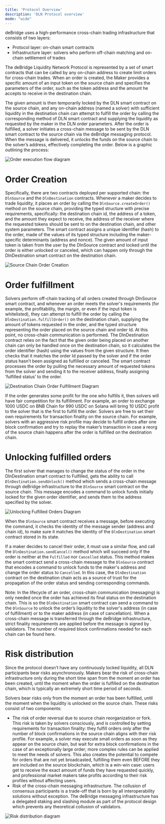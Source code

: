 ```yaml
---
title: 'Protocol Overview'
description: 'DLN Protocol overview'
mode: "wide"
---
```


deBridge uses a high-performance cross-chain trading infrastructure that consists of two layers:
- Protocol layer: on-chain smart contracts
- Infrastructure layer: solvers who perform off-chain matching and on-chain settlement of trades

The deBridge Liquidity Network Protocol is represented by a set of smart contracts that can be called by any on-chain 
address to create limit orders for cross-chain trades. When an order is created, the Maker provides a specific amount
 of an input token on the source chain and specifies the parameters of the order, such as the token address and the 
 amount he accepts to receive in the destination chain. 

The given amount is then temporarily locked by the DLN smart contract on the source chain, and any on-chain address 
(named a solver) with sufficient liquidity in the destination chain can attempt to fulfill the order by calling the 
corresponding method of DLN smart contract and supplying the liquidity as requested by the maker in the DLN order 
parameters. After the order is fulfilled, a solver initiates a cross-chain message to be sent by the DLN smart contract
 to the source chain via the deBridge messaging protocol. When the message is delivered, it unlocks the funds on the 
 source chain to the solver’s address, effectively completing the order. Below is a graphic outlining the process:

![Order execution flow diagram](/images/dln/order-execution-flow.avif)

# Order Creation

Specifically, there are two contracts deployed per supported chain: the `DlnSource` and the `DlnDestination` contracts. 
Whenever a maker decides to trade liquidity, it places an order by calling the `DlnSource.createOrder()` method on the 
source chain, providing the typed structure with precise requirements, specifically: the destination chain id, the 
address of a token, and the amount they expect to receive, the address of the receiver where the requested tokens 
should be sent to on the destination chain, and other system parameters. The smart contract assigns a unique identifier 
(hash) to the order, made of the values of its typed structure including the maker-specific determinants (address and 
nonce). The given amount of input token is taken from the user by the DlnSource contract and locked until the order 
is either unlocked or canceled, which can happen only through the DlnDestination smart contract on the destination chain.

![Source Chain Order Creation](/images/dln/source-chain-order-creation.avif)

# Order fulfillment

Solvers perform off-chain tracking of all orders created through DlnSource smart contract, and whenever an order meets 
the solver's requirements (for example, the profitability, the margin, or even if the input token is whitelisted), 
they can attempt to fulfill the order by calling the `DlnDestination.fulfillOrder()` on the destination chain, supplying 
the amount of tokens requested in the order, and the typed structure representing the order placed on the source chain 
and order Id. At this point, no cross-chain communication is performed. The DlnDestination contract relies on the fact 
that the given order being placed on another chain can only be handled once on the destination chain, so it calculates 
the order identifier (hash) using the values from the given structure. It then checks that it matches the order Id 
passed by the solver and if the order status hasn’t been assigned as fulfilled or canceled. The smart contract processes 
the order by pulling the necessary amount of requested tokens from the solver and sending it to the receiver address, 
finally assigning ‘fulfilled status’ to the order.

![Destination Chain Order Fulfillment Diagram](/images/dln/destination-chain-order-fulfillment.avif)

If the order generates some profit for the one who fulfills it, then solvers will have fair competition for its fulfillment. 
For example, an order to exchange 1000 USDC on BNB Chain for 990 USDC on Solana will bring 10 USDC profit to the solver that 
is the first to fulfill the order. Solvers are free to set their own requirements for transaction finality on the source chain. 
For example, solvers with an aggressive risk profile may decide to fulfill orders after one block confirmation and try to 
replay the maker’s transaction in case a reorg of the source chain happens after the order is fulfilled on the destination chain.

# Unlocking fulfilled orders

The first solver that manages to change the status of the order in the DlnDestination smart contract to Fulfilled, gets the 
ability to call `DlnDestination.sendUnlock()` method which sends a cross-chain message through deBridge infrastructure to the 
`DlnSource` smart contract on the source chain. This message encodes a command to unlock funds initially locked for the given 
order identifier, and sends them to the address specified by the solver.

![Unlocking Fulfilled Orders Diagram](/images/dln/unlocking-orders.avif)

When the `DlnSource` smart contract receives a message, before executing the command, it checks the identity of the message sender 
(address and chain id), to make sure it matches the identity of the `DlnDestination` smart contract stored in its state.

If a maker decides to cancel their order, it must use a similar flow, and call the `DlnDestination.sendCancel()` method which will succeed 
only if the order is neither at the `Fulfilled` nor `Cancelled` status. This method makes the smart contract send a cross-chain message to 
the `DlnSource` contract that encodes a command to unlock funds to the maker's address and change the order status to `Cancelled`. 
In this case, the `DlnDestination` contract on the destination chain acts as a source of trust for the propagation of the order status and 
sending corresponding commands.

Note: In the lifecycle of an order, cross-chain communication (messaging) is only needed once the order has achieved its final status 
on the destination chain. This is so the `DlnDestination` smart contract can send a command to the `DlnSource` to unlock the 
order’s liquidity to the solver's address (in case of fulfillment) or to the maker address (in case of cancellation). 
When a cross-chain message is transferred through the deBridge infrastructure, strict finality requirements are applied before the 
message is signed by validators. The number of required block confirmations needed for each chain can be found here.

# Risk distribution
Since the protocol doesn’t have any continuously locked liquidity, all DLN participants bear risks asynchronously. 
Makers bear the risk of cross-chain infrastructure only during the short time span from the moment an order has been created, 
until the moment when the order is fulfilled on the destination chain, which is typically an extremely short time period of seconds.

Solvers bear risks only from the moment an order has been fulfilled, until the moment when the liquidity is unlocked on the source chain. 
These risks consist of two components:
- The risk of order reversal due to source chain reorganization or fork. This risk is taken by solvers consciously, and is controlled by 
setting requirements for transaction finality: they fulfill orders only after the number of block confirmations in the source chain aligns 
with their risk profile. For example, a solver may execute small orders as soon as they appear on the source chain, but wait for extra 
block confirmations in the case of an exceptionally large order; more complex rules can be applied to meet the needs of solvers. 
This also creates the potential to compete for orders that are not yet broadcasted, fulfilling them even BEFORE they are included on the source 
blockchain, which is a win-win case: users get to receive the exact amount of funds they have requested quickly, and professional market makers 
take profits according to their risk profiles without affecting users.
- Risk of the cross-chain messaging infrastructure. The collusion of consensus participants is a trade-off that is born by all interoperability 
solutions without exception. The deBridge messaging infrastructure has a delegated staking and slashing module as part of the protocol design which 
prevents any theoretical collusion of validators.

![Risk distribution diagram](/images/dln/risk-distribution.avif)